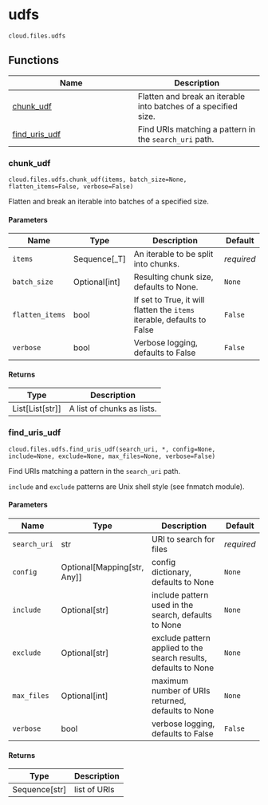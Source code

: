 # udfs { #tiledb.cloud.files.udfs }

`cloud.files.udfs`



## Functions

| Name | Description |
| --- | --- |
| [chunk_udf](#tiledb.cloud.files.udfs.chunk_udf) | Flatten and break an iterable into batches of a specified size. |
| [find_uris_udf](#tiledb.cloud.files.udfs.find_uris_udf) | Find URIs matching a pattern in the `search_uri` path. |

### chunk_udf { #tiledb.cloud.files.udfs.chunk_udf }

`cloud.files.udfs.chunk_udf(items, batch_size=None, flatten_items=False, verbose=False)`

Flatten and break an iterable into batches of a specified size.

#### Parameters

| Name            | Type            | Description                                                             | Default    |
|-----------------|-----------------|-------------------------------------------------------------------------|------------|
| `items`         | Sequence\[_T\]  | An iterable to be split into chunks.                                    | _required_ |
| `batch_size`    | Optional\[int\] | Resulting chunk size, defaults to None.                                 | `None`     |
| `flatten_items` | bool            | If set to True, it will flatten the `items` iterable, defaults to False | `False`    |
| `verbose`       | bool            | Verbose logging, defaults to False                                      | `False`    |

#### Returns

| Type                | Description                |
|---------------------|----------------------------|
| List\[List\[str\]\] | A list of chunks as lists. |

### find_uris_udf { #tiledb.cloud.files.udfs.find_uris_udf }

`cloud.files.udfs.find_uris_udf(search_uri, *, config=None, include=None, exclude=None, max_files=None, verbose=False)`

Find URIs matching a pattern in the `search_uri` path.

`include` and `exclude` patterns are Unix shell style (see fnmatch module).

#### Parameters

| Name         | Type                            | Description                                                     | Default    |
|--------------|---------------------------------|-----------------------------------------------------------------|------------|
| `search_uri` | str                             | URI to search for files                                         | _required_ |
| `config`     | Optional\[Mapping\[str, Any\]\] | config dictionary, defaults to None                             | `None`     |
| `include`    | Optional\[str\]                 | include pattern used in the search, defaults to None            | `None`     |
| `exclude`    | Optional\[str\]                 | exclude pattern applied to the search results, defaults to None | `None`     |
| `max_files`  | Optional\[int\]                 | maximum number of URIs returned, defaults to None               | `None`     |
| `verbose`    | bool                            | verbose logging, defaults to False                              | `False`    |

#### Returns

| Type            | Description   |
|-----------------|---------------|
| Sequence\[str\] | list of URIs  |
